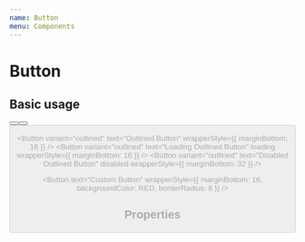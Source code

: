 ```yaml
---
name: Button
menu: Components
---
```



# Button

## Basic usage

<Playground>
  <Button
    text="Filled Button"
    wrapperStyle={{ marginBottom: 16 }}
  />
  <Button
    text="Loading Filled Button"
    loading
    wrapperStyle={{ marginBottom: 16 }}
  />
  <Button
    text="Disabled Filled Button"
    disabled
    wrapperStyle={{ marginBottom: 32 }}
  />

  <Button
    variant="outlined"
    text="Outlined Button"
    wrapperStyle={{ marginBottom: 16 }}
  />
  <Button
    variant="outlined"
    text="Loading Outlined Button"
    loading
    wrapperStyle={{ marginBottom: 16 }}
  />
  <Button
    variant="outlined"
    text="Disabled Outlined Button"
    disabled
    wrapperStyle={{ marginBottom: 32 }}
  />

  <Button
    text="Custom Button"
    wrapperStyle={{ marginBottom: 16, backgroundColor: RED, borderRadius: 8 }}
  />
</Playground>

## Properties

<Props of={Button} />

